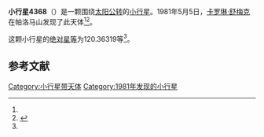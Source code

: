 {{Infobox planet
| bgcolour = #FFFFC0
| name = 4368 Pillmore
| symbol = 
| image = 
| caption = 
| discovery = yes
| discovery_ref = 
| discoverer = [[卡罗琳·舒梅克|卡罗琳·舒梅克]]
| discovery_site = [[帕洛马山|帕洛马山]] 
| discovered = 1981年5月5日
| designations = yes
| mp_name = 
| named_after = 
| alt_names = 1981 JC2/ 1972 TV4 / 1977 UC / 1983 TA2 / 1988 PG4
| mp_category = [[主带小行星|主带小行星]]
| orbit_ref = <ref name="a">[http://ssd.jpl.nasa.gov/sbdb.cgi?sstr=4368 4368 Pillmore] {{Wayback|url=http://ssd.jpl.nasa.gov/sbdb.cgi?sstr=4368 |date=20201124004945 }}，小行星數據庫瀏覽器（JPL Small-Body Database Browser）－[[美国国家航空航天局|美国国家航空航天局]]喷气推进实验室</ref>
| epoch = 2456400.5 (2013年4月18日更新)
| aphelion = {{convert|3.2529028|AU|km|3|abbr=on|lk=out}}
| perihelion = {{convert|3.1287052|AU|km|3|abbr=on}}
| semimajor = {{convert|3.1908040|AU|km|3|abbr=on}}
| eccentricity = 0.0194618
| period = 2081.846042 [[日|日]]<br />5.7[[儒略年|儒略年]]
| avg_speed = 
| inclination = 20.92749
| asc_node = 225.60802
| mean_anomaly = 
| arg_peri = 120.36319
| satellites = 
| physical_characteristics = yes
| dimensions = 
| mass = 
| density = 
| surface_grav = 
| escape_velocity = 
| sidereal_day = 
| axial_tilt = 
| pole_ecliptic_lat = 
| pole_ecliptic_lon = 
| albedo = 
| temperatures= 
| temp_name1 = 
| mean_temp_1 = 
| max_temp_1 = 
| temp_name2 = 
| max_temp_2 = 
| spectral_type = 
| abs_magnitude = 120.36319
}}

'''小行星4368'''（{{lang-en|4368 Pillmore}}）是一颗围绕[[太阳|太阳]][[公转|公转]]的[[小行星|小行星]]。1981年5月5日，[[卡罗琳·舒梅克|卡罗琳·舒梅克]]在帕洛马山发现了此天体<ref name="a" /><ref>{{cite news|title=小行星列表|url=http://cfa-www.harvard.edu/iau/lists/NumberedMPs.txt|accessdate=2013-07-08|newspaper=哈佛大学|archive-date=2008-05-17|archive-url=https://web.archive.org/web/20080517010638/http://cfa-www.harvard.edu/iau/lists/NumberedMPs.txt|dead-url=no}}</ref>。

这颗小行星的[[绝对星等|绝对星等]]为120.36319等<ref name="a" />。

==参考文献==
{{reflist}}
{{Minor Planet Number|[[小行星4367|小行星4367]]|[[小行星4369|小行星4369]]}}

{{小天体}}

[[Category:小行星带天体|Category:小行星带天体]]
[[Category:1981年发现的小行星|Category:1981年发现的小行星]]

{{asteroid-stub}}